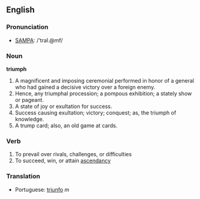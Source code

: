 ==English==

===Pronunciation===
*[[Pronunciation guide|SAMPA]]: /'traI.@mf/

===Noun===

'''triumph'''

#A magnificent and imposing ceremonial performed in honor of a general who had gained a decisive victory over a foreign enemy.
#Hence, any triumphal procession; a pompous exhibition; a stately show or pageant.
#A state of joy or exultation for success.
#Success causing exultation; victory; conquest; as, the triumph of knowledge.
#A trump card; also, an old game at cards.

===Verb===
# To prevail over rivals, challenges, or difficulties
# To succeed, win, or attain [[ascendancy]]

===Translation===
*Portuguese: [[triunfo]] ''m''